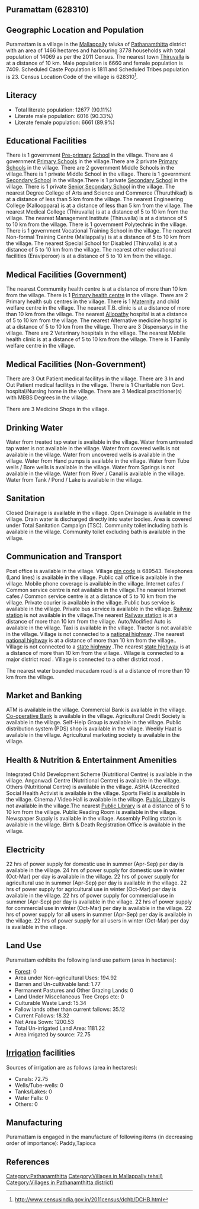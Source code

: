 {{Infobox settlement
| name=Puramattam
| native_name=
| native_name_lang=
| other_name=
| nickname=
| settlement_type=Village
| image_skyline=
| image_alt=
| image_caption=
| pushpin_map=India Kerala
| pushpin_label_position=right
| pushpin_map_alt=
| pushpin_map_caption=Location in Kerala, India
| latd=
| latm=
| lats=
| latNS=
| longd=
| longm=
| longs=
| longEW=
| coordinates_display=inline,title
| subdivision_type=Country
| subdivision_name={{flag|India}}
| subdivision_type1=[[States and territories of India|State]]
| subdivision_name1=Kerala 
| subdivision_type2=[[List of districts of India|District]]
| subdivision_name2=Pathanamthitta
| subdivision_type3=Tahsil
| subdivision_name3=Mallappally
| website=
| established_title=<!-- Established -->
| established_date=
| founder=
| named_for=
| government_type=
| governing_body=
| unit_pref=Metric=
| area_footnotes=
| area_rank=
| area_total_km2=14.66
| elevation_footnotes=
| elevation_m=
| population_total=14069
| population_as_of=2011
| population_rank=
| population_density_km2=959
| population_demonym=
| population_footnotes=
| demographics_type1=Languages
| demographics1_title1=Official
| demographics1_info1=[[Malayalam language|Malayalam]]
| timezone1=[[Indian Standard Time|IST]]
| utc_offset1==+5:30
| postal_code_type=[[Postal Index Number|PIN]]
| postal_code=689543
| area_code_type=Telephone code
| area_code=
| registration_plate=
| blank1_name_sec1=Nearest city
| blank1_info_sec1=[[Thiruvalla]]
| blank2_name_sec1=[[Human sex ratio|Sex ratio]]
| blank2_info_sec1=1112 [[male|♂]]/[[female|♀]]
| blank3_name_sec1=Literacy
| blank3_info_sec1=90.11%
| blank1_name_sec2=[[2011 Census of India|2011 census]] code
| blank1_info_sec2=628310
| footnotes=
}}

== Puramattam (628310) ==

== Geographic Location and Population ==

Puramattam is a village in the [[Mallappally]] taluka of [[Pathanamthitta]] district with an area of 1466 hectares and harbouring 3778 households with total population of 14069 as per the 2011 Census. The nearest town [[Thiruvalla]] is at a distance of 10 km. Male population is 6660 and female population is 7409. Scheduled Caste Population is 1811 and Scheduled Tribes population is 23. Census Location Code of the village is 628310<ref>http://www.censusindia.gov.in/2011census/dchb/DCHB.html</ref>.


== Literacy ==  
* Total literate population: 12677 (90.11%)
* Literate male population: 6016 (90.33%)
* Literate female population: 6661 (89.9%)


== Educational Facilities ==  
There is 1 government [[Pre-primary]] [[School]] in the village.
There are 4 government [[Primary School]]s in the village.There are 2 private [[Primary School]]s in the village.
There are 2 government Middle Schools in the village.There is 1 private Middle School in the village.
There is 1 government [[Secondary School]] in the village.There is 1 private [[Secondary School]] in the village.
There is 1 private [[Senior Secondary School]] in the village.
The nearest Degree College of Arts and Science and Commerce (Thuruthikad) is at a distance of less than 5 km from the village.
The nearest Engineering College (Kallooppara) is at a distance of less than 5 km from the village.
The nearest Medical College (Thiruvalla) is at a distance of 5 to 10 km from the village.
The nearest Management Institute (Thiruvalla) is at a distance of 5 to 10 km from the village.
There is 1 government Polytechnic in the village.
There is 1 government Vocational Training School in the village.
The nearest Non-formal Training Centre (Mallappally) is at a distance of 5 to 10 km from the village.
The nearest Special School for Disabled (Thiruvalla) is at a distance of 5 to 10 km from the village.
The nearest other educational facilities (Eraviperoor) is at a distance of 5 to 10 km from the village.


== Medical Facilities (Government) ==
The nearest Commumity health centre is at a distance of more than 10 km from the village.
There is 1 [[Primary health centre]] in the village.
There are 2 Primary health sub centres in the village.
There is 1 [[Maternity]] and child welfare centre in the village.
The nearest T.B. clinic is at a distance of more than 10 km from the village.
The nearest [[Allopathy]] hospital is at a distance of 5 to 10 km from the village.
The nearest Alternative medicine hospital is at a distance of 5 to 10 km from the village.
There are 3 Dispensarys in the village.
There are 2 Veterinary hospitals in the village.
The nearest Mobile health clinic is at a distance of 5 to 10 km from the village.
There is 1 Family welfare centre in the village.


== Medical Facilities (Non-Government) ==
There are 3 Out Patient medical facilitys in the village.
There are 3 In and Out Patient medical facilitys in the village.
There is 1 Charitable non Govt. hospital/Nursing home in the village.
There are 3 Medical practitioner(s) with MBBS Degrees in the village.



There are 3 Medicine Shops in the village.



== Drinking Water ==
Water from treated tap water is available in the village.
Water from untreated tap water is not available in the village.
Water from covered wells is not available in the village.
Water from uncovered wells is available in the village.
Water from Hand pumps is available in the village.
Water from Tube wells / Bore wells is available in the village.
Water from Springs is not available in the village.
Water from River / Canal is available in the village.
Water from Tank / Pond / Lake is available in the village.


== Sanitation ==
Closed Drainage is available in the village.
Open Drainage is available in the village.
Drain water is discharged directly into water bodies.
Area is covered under Total Sanitation Campaign (TSC).
Community toilet including bath is available in the village.
Community toilet excluding bath is available in the village.


== Communication and Transport ==
Post office is available in the village.
Village [[pin code]] is 689543.
Telephones (Land lines) is available in the village.
Public call office is available in the village.
Mobile phone coverage is available in the village.
Internet cafes / Common service centre is not available in the village.The nearest Internet cafes / Common service centre is at a distance of 5 to 10 km from the village.
Private courier is available in the village.
Public bus service is available in the village.
Private bus service is available in the village.
[[Railway station]] is not available in the village.The nearest [[Railway station]] is at a distance of more than 10 km from the village.
Auto/Modified Auto is available in the village.
Taxi is available in the village.
Tractor is not available in the village.
Village is not connected to a [[national highway]] .The nearest [[national highway]] is at a distance of more than 10 km from the village..
Village is not connected to a [[state highway]] .The nearest [[state highway]] is at a distance of more than 10 km from the village..
Village is connected to a major district road    .
Village is connected to a other district road  .


The nearest water bounded macadam road is at a distance of more than 10 km from the village.




== Market and Banking ==
ATM is available in the village.
Commercial Bank is available in the village.
[[Co-operative Bank]] is available in the village.
Agricultural Credit Society is available in the village.
Self-Help Group is available in the village.
Public distribution system (PDS) shop is available in the village.
Weekly Haat is available in the village.
Agricultural marketing society is available in the village.


== Health & Nutrition & Entertainment Amenities ==
Integrated Child Development Scheme (Nutritional Centre) is available in the village.
Anganwadi Centre (Nutritional Centre) is available in the village.
Others (Nutritional Centre) is available in the village.
ASHA (Accredited Social Health Activist is available in the village.
Sports Field is available in the village.
Cinema / Video Hall is available in the village.
[[Public Library]] is not available in the village.The nearest [[Public Library]] is at a distance of 5 to 10 km from the village.
Public Reading Room is available in the village.
Newspaper Supply is available in the village.
Assembly Polling station is available in the village.
Birth & Death Registration Office is available in the village.


== Electricity ==
22 hrs of power supply for domestic use in summer (Apr-Sep) per day is available in the village.
24 hrs of power supply for domestic use in winter (Oct-Mar) per day is available in the village.
22 hrs of power supply for agricultural use in summer (Apr-Sep) per day is available in the village.
22 hrs of power supply for agricultural use in winter (Oct-Mar) per day is available in the village.
22 hrs of power supply for commercial use in summer (Apr-Sep) per day is available in the village.
22 hrs of power supply for commercial use in winter (Oct-Mar) per day is available in the village.
22 hrs of power supply for all users in summer (Apr-Sep) per day is available in the village.
22 hrs of power supply for all users in winter (Oct-Mar) per day is available in the village.


== Land Use ==
Puramattam exhibits the following land use pattern (area in hectares):
* [[Forest]]: 0
* Area under Non-agricultural Uses: 194.92
* Barren and Un-cultivable land: 1.77
* Permanent Pastures and Other Grazing Lands: 0
* Land Under Miscellaneous Tree Crops etc: 0
* Culturable Waste Land: 15.34
* Fallow lands other than current fallows: 35.12
* Current Fallows: 18.32
* Net Area Sown: 1200.53
* Total Un-irrigated Land Area: 1181.22
* Area irrigated by source: 72.75


== [[Irrigation]] facilities ==
Sources of irrigation are as follows (area in hectares):
* Canals: 72.75
* Wells/Tube-wells: 0
* Tanks/Lakes: 0
* Water Falls: 0
* Others: 0


== Manufacturing ==
Puramattam is engaged in the manufacture of following items (in decreasing order of importance): Paddy,Tapioca


[[Category:Pathanamthitta]]
[[Category:Villages in Mallappally tehsil)]]
[[Category:Villages in Pathanamthitta district)]]


== References ==
{{Reflist}}



